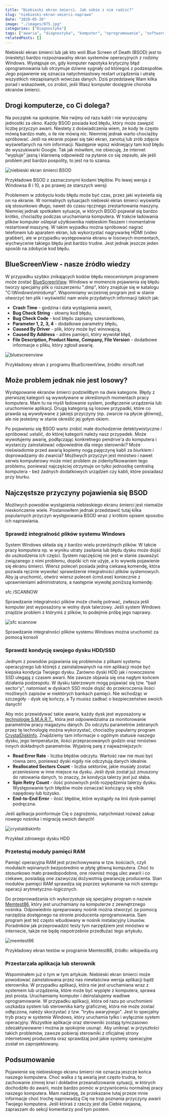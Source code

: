```yaml
---
title: "Niebieski ekran śmierci. Jak sobie z nim radzić?"
slug: "niebieski-ekran-smierci-naprawa"
date: "2020-05-26"
image: "./images/075.jpg"
categories: ["Diagnostyka"]
tags: ["awaria", "diagnostyka", "komputer", "oprogramowanie", "software", "windows", "microsoft"]
relatedPosts: []
---
```


Niebieski ekran śmierci lub jak kto woli Blue Screen of Death (BSOD) jest to (niestety) bardzo rozpoznawalny ekran systemów operacyjnych z rodziny Windows. Występuje on, gdy komputer napotyka krytyczny błąd oprogramowania lub otrzymuje dziwne sygnały od któregoś z podzespołów. Jego pojawienie się oznacza natychmiastowy restart urządzenia i utratę wszystkich niezapisanych wówczas danych. Dziś przedstawię Wam kilka porad i wskazówek, co zrobić, jeśli Wasz komputer dosięgnie choroba ekranów śmierci.

## Drogi komputerze, co Ci dolega?

Na początek na spokojnie. Nie rwijmy od razu kabli i nie wyrzucajmy jednostki za okno. Każdy BSOD posiada kod błędu, który może zawęzić liczbę przyczyn awarii. Niestety z doświadczenia wiem, że kody te często mówią bardzo mało, o ile nie mówią nic. Niemniej jednak warto chociażby spróbować. Jeśli na ekranie pojawi się taki ekran, zanotuj lub zrób zdjęcie wyświetlanych na nim informacji. Następnie wpisz widniejący tam kod błędu do wyszukiwarki Google. Tak jak mówiłem, nie obiecuję, że internet "wypluje" jasną i klarowną odpowiedź na pytanie co się zepsuło, ale jeśli problem jest bardzo pospolity, to jest na to szansa.

![niebieski ekran śmierci BSOD](images/bsod-code-1366x585.jpg)

<ImageDescription>Przykładowe BSOD z zaznaczonymi kodami błędów. Po lewej wersja z Windowsa 8 i 10, a po prawej ze starszych wersji</ImageDescription>

Problemem w zdobyciu kodu błędu może być czas, przez jaki wyświetla się on na ekranie. W normalnych sytuacjach niebieski ekran śmierci wyświetla się stosunkowo długo, nawet do czasu ręcznego zrestartowania maszyny. Niemniej jednak spotkałem sytuacje, w których BSOD pojawiał się bardzo krótko, chociażby podczas uruchamiania komputera. W trakcie ładowania plików komputer oślepiał użytkownika niebieskim fleszem i momentalnie restartował maszynę. W takim wypadku można spróbować nagrać telefonem lub aparatem ekran, lub wykorzystać nagrywarkę HDMI (video grabber), ale w przypadku występowania ekranu w losowych momentach, wychwycenie takiego błędu jest bardzo trudne. Jest jednak jeszcze jeden sposób na zdobycie kod błędu.

## BlueScreenView - nasze źródło wiedzy

W przypadku szybko znikających kodów błędu nieocenionym programem może zostać [BlueScreenView](https://www.nirsoft.net/utils/blue_screen_view.html). Windows w momencie pojawienia się błędu tworzy specjalny plik o rozszerzeniu ".dmp", który znajduje się w katalogu "C:\\Windows\\minidump". Wspomniamy wcześniej program jest w stanie otworzyć ten plik i wyświetlić nam wiele przydatnych informacji takich jak:

- **Crash Time** - godzina i data wystąpienia awarii,
- **Bug Check String** - słowny kod błędu,
- **Bug Check Code** - kod błędu zapisany szesnastkowo,
- **Parameter 1, 2, 3, 4** - dodatkowe parametry błędu,
- **Caused By Driver** - plik, który może być winowajcą,
- **Caused By Address** - adres pamięci, który wywołał błąd,
- **File Description, Product Name, Company, File Version** - dodatkowe informacje o pliku, który zgłosił awarię.

![bluescreenview](images/bluescreenview.jpg)

<ImageDescription>Przykładowy ekran z programu BlueScreenView, źródło: nirsoft.net</ImageDescription>

## Może problem jednak nie jest losowy?

Występowanie ekranów śmierci podzieliłbym na dwie kategorie. Błędy z pierwszej kategorii są wywoływane w określonych momentach pracy komputera. Mam tu na myśli ładowanie system, podłączenie urządzenia lub uruchomienie aplikacji. Drugą kategorią są losowe przypadki, które co prawda są wywoływane z jakiejś przyczyny (np. zwarcie na płycie głównej), ale nie jesteśmy w stanie określić jej gołym okiem.

<AdSense/>

Po pojawieniu się BSOD warto zrobić małe dochodzenie detektywistyczne i spróbować ustalić, do której kategorii należy nasz przypadek. Może wywołujemy awarię, podłączając konkretnego pendrive'a do komputera i wystarczy zainstalować odpowiednie dla niego sterowniki? Może nieświadomie przed awarią kopiemy nogą pajęczynę kabli za biurkiem i doprowadzamy do zwarcia? Możliwych przyczyn jest mnóstwo i nawet serwis komputerowy może mieć problem ze zidentyfikowaniem tego problemu, ponieważ najczęściej otrzymuje on tylko jednostkę centralną komputera - beż żadnych dodatkowych urządzeń czy kabli, które posiadasz przy biurku.

## Najczęstsze przyczyny pojawienia się BSOD

Możliwych powodów wystąpienia niebieskiego ekranu śmierci jest niemalże nieskończenie wiele. Postanowiłem jednak przedstawić tutaj kilka popularnych przyczyn występowania BSOD wraz z krótkim opisem sposobu ich naprawiania.

### Sprawdź integralność plików systemu Windows

System Windows składa się z bardzo wielu przeróżnych plików. W takcie pracy komputera np. w wyniku utraty zasilania lub błędu dysku może dojść do uszkodzenia ich części. System najczęściej nie jest w stanie zauważyć związanego z nimi problemu, dopóki ich nie użyje, a to wywoła pojawienie się ekranu śmierci. Wiersz poleceń posiada jedną ciekawą komendę, która pozwala ręcznie wywołać sprawdzenie integralności plików systemowych. Aby ją uruchomić, otwórz wiersz poleceń (cmd.exe) koniecznie z uprawnieniami administratora, a następnie wywołaj poniższą komendę:

<Quote>sfc /SCANNOW</Quote>

Sprawdzanie integralności plików może chwilę potrwać, zwłasza jeśli komputer jest wyposażony w wolny dysk talerzowy. Jeśli system Windows znajdzie problem z którymś z plików, to podejmie próbę jego naprawy.

![sfc scannow](images/sfc-scannow.jpg)

<ImageDescription>Sprawdzanie integralności plików systemu Windows można uruchomić za pomocą konsoli</ImageDescription>

### Sprawdź kondycję swojego dysku HDD/SSD

Jednym z powodów pojawiania się problemów z plikami systemu operacyjnego lub którejś z zainstalowanych na nim aplikacji może być kiepska kondycja Twojego dysku. Zarówno dyski HDD jak i nowoczesne SSD ulegają z czasem awarii. Nie zawsze objawia się ona nagłym końcem działania podzespołu. W dysku talerzowym mogą pojawiać się tzw. "bad sector'y", natomiast w dyskach SSD może dojść do przekroczenia ilości możliwych zapisów w niektórych bankach pamięci. Nie wchodząc w szczegóły - dysk się kończy, a Ty musisz zadbać o bezpieczeństwo swoich danych!

Aby móc przewidywać takie awarie, każdy dysk jest wyposażony w [technologię S.M.A.R.T.](https://pl.wikipedia.org/wiki/S.M.A.R.T._(informatyka)), która jest odpowiedzialna za monitorowanie parametrów pracy magazynu danych. Do odczytu parametrów zebranych przez tę technologię można wykorzystać, chociażby popularny program [CrystalDiskInfo](https://crystalmark.info/en/software/crystaldiskinfo/). Znajdziemy tam informacje o ogólnym statusie naszego dysku, jego temperaturze, ilości przepracowanych godzin oraz mnóstwo innych dokładnych parametrów. Wyjaśnię parę z najważniejszych:

- **Read Error Rate** - liczba błędów odczytu. Wartość raw nie musi być równa zero, ponieważ dyski nigdy nie odczytują danych idealnie.
- **Reallocated Sectors Count** - liczba sektorów, jakie musiały zostać przeniesione w inne miejsce na dysku. Jeśli dysk został już zmuszony do ratowania danych, to znaczy, że kondycja talerzy jest już słaba.
- **Spin Retry Count** - ilość ponownych prób rozpędzenia talerzy dysku. Występowanie tych błędów może oznaczać kończący się silnik napędowy lub łożysko.
- **End-to-End Error** - ilość błędów, które wystąpiły na linii dysk-pamięć podręczna.

Jeśli aplikacja poinformuje Cię o zagrożeniu, natychmiast rozważ zakup nowego nośnika i migrację swoich danych!

![crystaldiskinfo](images/crystaldiskinfo.jpg)

<ImageDescription>Przykład zdrowego dysku HDD</ImageDescription>

### Przetestuj moduły pamięci RAM

Pamięć operacyjna RAM jest przechowywana w tzw. kościach, czyli modułach wpinanych bezpośrednio w płytę główną komputera. Choć to stosunkowo mało prawdopodobne, one również mogą ulec awarii i co ciekawe, posiadają one zazwyczaj dożywotnią gwarancję producenta. Stan modułów pamięci RAM sprawdza się poprzez wykonanie na nich szeregu operacji arytmetyczno-logicznych.

<AdSense/>

Do przeprowadzania ich wykorzystuje się specjalny program o nazwie [Memtest86](https://www.memtest86.com/), który jest uruchamiany na komputerze z zewnętrznego nośnika. Odpowiednio spreparowany nośnik można stworzyć za pomocą narzędzia dostępnego na stronie producenta oprogramowania. Sam program jest też często wbudowany w nośnik instalacyjny Linuxów. Poradników jak przeprowadzić testy tym narzędziem jest mnóstwo w internecie, także nie będę niepotrzebnie przedłużać tego artykułu.

![memtest86](images/memtest-wikipedia.jpg)

<ImageDescription>Przykładowy ekran testów w programie Memtest86, źródło: wikipedia.org</ImageDescription>

### Przestarzała aplikacja lub sterownik

Wspominałem już o tym w tym artykule. Niebieski ekran śmierci może powodować zainstalowana przez nas niewłaściwa wersja aplikacji bądź sterownika. W przypadku aplikacji, która nie jest uruchamiana wraz z systemem lub urządzenia, które może być wypięte z komputera, sprawa jest prosta. Uruchamiamy komputer i deinstalujemy wadliwe oprogramowanie. W przypadku aplikacji, która od razu po uruchomieni uszkadza system lub sterownika karty graficznej, która nie może zostać odłączona, należy skorzystać z tzw. "trybu awaryjnego". Jest to specjalny tryb pracy w systemie Windows, który uruchamia tylko i wyłącznie system operacyjny. Wszystkie aplikacje oraz sterowniki zostają tymczasowo zdezaktywowane i można je spokojnie usunąć. Aby uniknąć w przyszłości takich problemów, zawsze pobieraj sterowniki z oficjalnej strony internetowej producenta oraz sprawdzaj pod jakie systemy operacyjne został on zaprojektowany.

## Podsumowanie

Pojawienie się niebieskiego ekranu śmierci nie oznacza jeszcze końca naszego komputera. Choć walka z tą awarią jest często trudna, to zachowanie zimnej krwi i dokładne przeanalizowanie sytuacji, w których dochodziło do awarii, może bardzo pomóc w przywróceniu normalnej pracy naszego komputera. Mam nadzieję, że przekazane tutaj przeze mnie informacje choć trochę naprowadzą Cię na trop poznania przyczyny awarii Twojego komputera. Jeśli któraś z rzeczy jest dla Ciebie niejasna, zapraszam do sekcji komentarzy pod tym postem.

